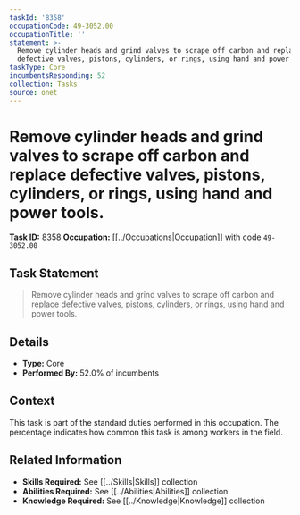 ```yaml
---
taskId: '8358'
occupationCode: 49-3052.00
occupationTitle: ''
statement: >-
  Remove cylinder heads and grind valves to scrape off carbon and replace
  defective valves, pistons, cylinders, or rings, using hand and power tools.
taskType: Core
incumbentsResponding: 52
collection: Tasks
source: onet
---
```

# Remove cylinder heads and grind valves to scrape off carbon and replace defective valves, pistons, cylinders, or rings, using hand and power tools.

**Task ID:** 8358
**Occupation:** [[../Occupations|Occupation]] with code `49-3052.00`

## Task Statement

> Remove cylinder heads and grind valves to scrape off carbon and replace defective valves, pistons, cylinders, or rings, using hand and power tools.

## Details

- **Type:** Core
- **Performed By:** 52.0% of incumbents

## Context

This task is part of the standard duties performed in this occupation. The percentage indicates how common this task is among workers in the field.

## Related Information

- **Skills Required:** See [[../Skills|Skills]] collection
- **Abilities Required:** See [[../Abilities|Abilities]] collection
- **Knowledge Required:** See [[../Knowledge|Knowledge]] collection
